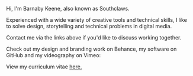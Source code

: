 
Hi, I'm Barnaby Keene, also known as Southclaws.

Experienced with a wide variety of creative tools and technical skills, I like
to solve design, storytelling and technical problems in digital media.

Contact me via the links above if you'd like to discuss working together.

Check out my design and branding work on Behance, my software on GitHub and my
videography on Vimeo:

<Links />

View my curriculum vitae [here.](/cv)
